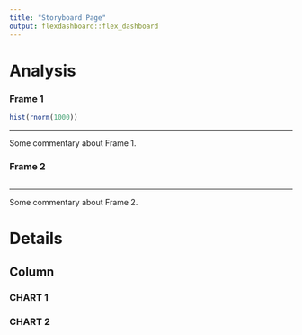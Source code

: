 ```yaml
---
title: "Storyboard Page"
output: flexdashboard::flex_dashboard
---
```


Analysis {.storyboard}
=========================================

### Frame 1

```r
hist(rnorm(1000))
```

*** 

Some commentary about Frame 1.

### Frame 2 {data-commentary-width=400}

```r
```

*** 

Some commentary about Frame 2.

Details
=========================================

Column
-----------------------------------------

### CHART 1


### CHART 2
